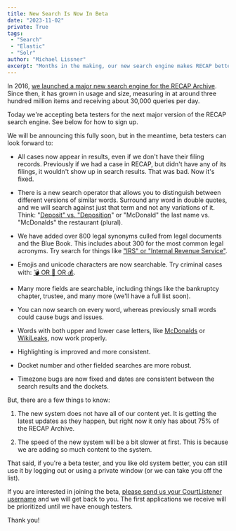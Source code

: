 ```yaml
---
title: New Search Is Now In Beta
date: "2023-11-02"
private: True
tags:
 - "Search"
 - "Elastic"
 - "Solr"
author: "Michael Lissner"
excerpt: "Months in the making, our new search engine makes RECAP better than ever."
---
```


<p class="lead">In 2016, <a href="/2016/11/22/launching-a-new-recap-archive">we launched a major new search engine for the RECAP Archive</a>. Since then, it has grown in usage and size, measuring in at around three hundred million items and receiving about 30,000 queries per day.</p>

Today we're accepting beta testers for the next major version of the RECAP search engine. See below for how to sign up. 

We will be announcing this fully soon, but in the meantime, beta testers can look forward to:

 - All cases now appear in results, even if we don't have their filing records. Previously if we had a case in RECAP, but didn't have any of its filings, it wouldn't show up in search results. That was bad. Now it's fixed.

 - There is a new search operator that allows you to distinguish between different versions of similar words. Surround any word in double quotes, and we will search against just that term and not any variations of it. Think: "[Deposit" vs. "Deposition][dminusd]" or "McDonald" the last name vs. "McDonalds" the restaurant (plural).

 - We have added over 800 legal synonyms culled from legal documents and the Blue Book. This includes about 300 for the most common legal acronyms. Try search for things like ["IRS" or "Internal Revenue Service"][irs]. 
 
 - Emojis and unicode characters are now searchable. Try criminal cases with: [💣 OR 🔫 OR 💰][bomb].
 
 - Many more fields are searchable, including things like the bankruptcy chapter, trustee, and many more (we'll have a full list soon).

 - You can now search on every word, whereas previously small words could cause bugs and issues.
 
 - Words with both upper and lower case letters, like [McDonalds][md] or [WikiLeaks][w], now work properly.

 - Highlighting is improved and more consistent.

 - Docket number and other fielded searches are more robust.

 - Timezone bugs are now fixed and dates are consistent between the search results and the dockets.


But, there are a few things to know:

1. The new system does not have all of our content yet. It is getting the latest updates as they happen, but right now it only has about 75% of the RECAP Archive. 

1. The speed of the new system will be a bit slower at first. This is because we are adding so much content to the system. 

That said, if you're a beta tester, and you like old system better, you can still use it by logging out or using a private window (or we can take you off the list).

If you are interested in joining the beta, [please send us your CourtListener username][c] and we will get back to you. The first applications we receive will be prioritized until we have enough testers. 

Thank you!


[irs]: https://www.courtlistener.com/?q=IRS&type=r&order_by=score%20desc
[bomb]: https://www.courtlistener.com/?q=%F0%9F%92%A3%20OR%20%F0%9F%94%AB%20OR%20%F0%9F%92%B0&type=r&order_by=score%20desc
[dminusd]: https://www.courtlistener.com/?q=%22Deposit%22%20-%22Deposition%22&type=r&order_by=score%20desc
[w]: https://www.courtlistener.com/?q=WikiLeaks&type=r&order_by=score%20desc
[md]: https://www.courtlistener.com/?q=McDonalds&type=r&order_by=score%20desc
[c]: /contact/